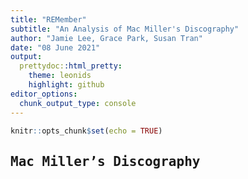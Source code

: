 ```yaml
---
title: "REMember"
subtitle: "An Analysis of Mac Miller's Discography"
author: "Jamie Lee, Grace Park, Susan Tran"
date: "08 June 2021"
output: 
  prettydoc::html_pretty:
    theme: leonids
    highlight: github
editor_options: 
  chunk_output_type: console
---
```


```r
knitr::opts_chunk$set(echo = TRUE)
```

```{=html}
<style type = "text/css">
  body {
  font-family: "Inconsolata Black", monospace; }
  
  .cover {
    background-color: #f5f5f5;
    text-align: right; }
</style>
```
## Mac Miller's Discography
